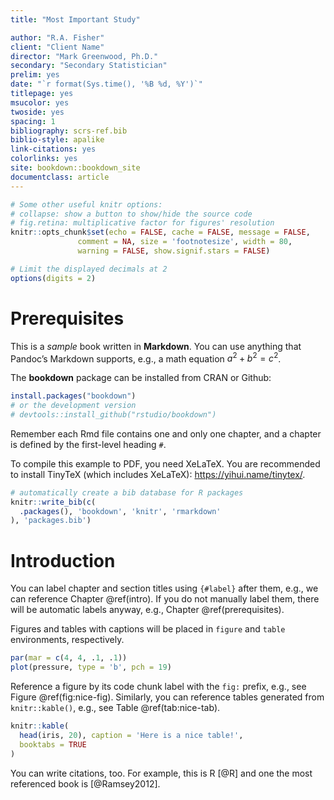 ```yaml
--- 
title: "Most Important Study"

author: "R.A. Fisher"
client: "Client Name"
director: "Mark Greenwood, Ph.D."
secondary: "Secondary Statistician"
prelim: yes
date: "`r format(Sys.time(), '%B %d, %Y')`"
titlepage: yes
msucolor: yes
twoside: yes
spacing: 1
bibliography: scrs-ref.bib
biblio-style: apalike
link-citations: yes
colorlinks: yes
site: bookdown::bookdown_site
documentclass: article
---
```


```r
# Some other useful knitr options:
# collapse: show a button to show/hide the source code
# fig.retina: multiplicative factor for figures' resolution
knitr::opts_chunk$set(echo = FALSE, cache = FALSE, message = FALSE,
               comment = NA, size = 'footnotesize', width = 80,
               warning = FALSE, show.signif.stars = FALSE)

# Limit the displayed decimals at 2
options(digits = 2)
```

# Prerequisites

This is a _sample_ book written in **Markdown**. You can use anything that Pandoc's Markdown supports, e.g., a math equation $a^2 + b^2 = c^2$.

The **bookdown** package can be installed from CRAN or Github:

```r
install.packages("bookdown")
# or the development version
# devtools::install_github("rstudio/bookdown")
```

Remember each Rmd file contains one and only one chapter, and a chapter is defined by the first-level heading `#`.

To compile this example to PDF, you need XeLaTeX. You are recommended to install TinyTeX (which includes XeLaTeX): <https://yihui.name/tinytex/>.

```r
# automatically create a bib database for R packages
knitr::write_bib(c(
  .packages(), 'bookdown', 'knitr', 'rmarkdown'
), 'packages.bib')
```

# Introduction {#intro}

You can label chapter and section titles using `{#label}` after them, e.g., we can reference Chapter \@ref(intro). If you do not manually label them, there will be automatic labels anyway, e.g., Chapter \@ref(prerequisites).

Figures and tables with captions will be placed in `figure` and `table` environments, respectively.

```r
par(mar = c(4, 4, .1, .1))
plot(pressure, type = 'b', pch = 19)
```

Reference a figure by its code chunk label with the `fig:` prefix, e.g., see Figure \@ref(fig:nice-fig). Similarly, you can reference tables generated from `knitr::kable()`, e.g., see Table \@ref(tab:nice-tab).

```r
knitr::kable(
  head(iris, 20), caption = 'Here is a nice table!',
  booktabs = TRUE
)
```

You can write citations, too. For example, this is R [@R] and one the most referenced book is [@Ramsey2012].
